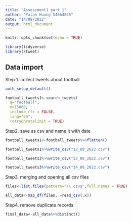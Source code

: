 ```yaml
---
title: "Assessment1 part 1"
author: "Yalan Huang S4664845"
date: "14/08/2022"
output: html_document
---
```



```r
knitr::opts_chunk$set(echo = TRUE)

library(tidyverse)
library(rtweet)

```

## Data import

Step 1. collect tweets about football

```r
auth_setup_default()

football_tweets1<-search_tweets(
  q="football",
  n=15000,
  include_rts = FALSE,
  lang="en",
  retryonratelimit = TRUE)

```

Step2. save as csv and name it with date

```r
football_tweets1<-football_tweets%>%flatten()

football_tweets1%>%write_csv("12_08_2022.csv")

football_tweets2%>%write_csv("13_08_2022.csv")

football_tweets3%>%write_csv("14_08_2022.csv")
```

Step3. merging and opening all csv files

```r

files<-list.files(pattern="\\.csv$",full.names = TRUE) 

all_data<-map_df(files, ~read_csv(.x))

```


Step4. remove duplicate records

```r
final_data<-all_data%>%distinct()
```


